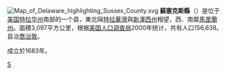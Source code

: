 {{noteTA 
|G1=USState}}
[[File:Map_of_Delaware_highlighting_Sussex_County.svg|right]]
'''蘇塞克斯縣'''（{{lang-en|Sussex County}}）是位于[[美国|美国]][[特拉华州|特拉华州]]南部的一个县，東北隔[[特拉華灣|特拉華灣]]與[[新澤西州|新澤西州]]相望，西、南鄰[[馬里蘭州|馬里蘭州]]。面積3,097平方公里，根据[[美国人口调查局|美国人口调查局]]2000年统计，共有人口156,638。县治[[喬治敦_(特拉華州)|喬治敦]]。

成立於1683年。

{{蘇塞克斯縣 (特拉華州)}}
{{Delaware}}

[[Category:特拉华州行政区划|S]]